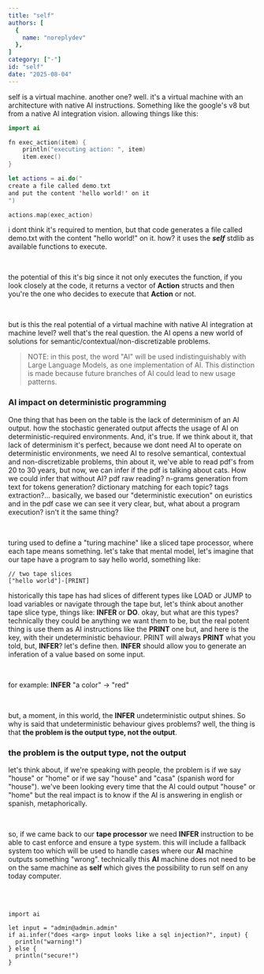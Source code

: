 ```yaml
---
title: "self"
authors: [
  {
    name: "noreplydev"
  }, 
]
category: ["-"]
id: "self"
date: "2025-08-04"
---
```


self is a virtual machine. another one? well. it's a virtual machine with an 
architecture with native AI instructions. Something like the google's v8 but
from a native AI integration vision. allowing things like this: 

```swift
import ai

fn exec_action(item) {
    println("executing action: ", item)
    item.exec()
}

let actions = ai.do("
create a file called demo.txt 
and put the content 'hello world!' on it
")

actions.map(exec_action)
```
i dont think it's required to mention, but that code generates a file called demo.txt
with the content "hello world!" on it. how? it uses the *__self__* stdlib as available functions
to execute. 

<br/>

the potential of this it's big since it not only executes the function, if you look closely at the
code, it returns a vector of __Action__ structs and then you're the one who decides to execute that __Action__ or not.

<br/>

but is this the real potential of a virtual machine with native AI integration at machine level? well that's the real
question. the AI opens a new world of solutions for semantic/contextual/non-discretizable problems. 

> NOTE: in this post, the word "AI" will be used indistinguishably with Large Language Models, as one implementation of AI. This distinction is made because future branches of AI could lead to new usage patterns.

### AI impact on deterministic programming
One thing that has been on the table is the lack of determinism of an AI output. how the stochastic generated output affects the usage of AI 
on deterministic-required environments. And, it's true. If we think about it, that lack of determinism it's perfect, because we dont need AI
to operate on deterministic environments, we need AI to resolve semantical, contextual and non-discretizable problems, thin about it, we've
able to read pdf's from 20 to 30 years, but now, we can infer if the pdf is talking about cats. How we could infer that without AI? pdf raw 
reading? n-grams generation from text for tokens generation? dictionary matching for each topic? tags extraction?... basically, we based our
"deterministic execution" on euristics and in the pdf case we can see it very clear, but, what about a program execution? isn't it the same thing?

<br/>

turing used to define a "turing machine" like a sliced tape processor, where each tape means something. let's take that mental model, let's imagine
that our tape have a program to say hello world, something like: 

```
// two tape slices
["hello world"]-[PRINT]
```

historically this tape has had slices of different types like LOAD or JUMP to load variables or navigate through the tape but, let's think about
another tape slice type, things like: __INFER__ or __DO__. okay, but what are this types? technically they could be anything we want them to be,
but the real potent thing is use them as AI instructions like the __PRINT__ one but, and here is the key, with their undeterministic behaviour. 
PRINT will always __PRINT__ what you told, but, __INFER__? let's define then. __INFER__ should allow you to generate an inferation of a value based
on some input. 

<br/>

for example: __INFER__ "a color" -> "red"

<br/>

but, a moment, in this world, the __INFER__ undeterministic output shines. So why is said that undeterministic behaviour gives problems? well, the 
thing is that __the problem is the output type, not the output__.


### the problem is the output type, not the output
let's think about, if we're speaking with people, the problem is if we say "house" or "home" or if we say "house" and "casa" (spanish word for "house").
we've been looking every time that the AI could output "house" or "home" but the real impact is to know if the AI is answering in english or spanish, metaphorically.

<br/>

so, if we came back to our __tape processor__ we need __INFER__ instruction to be able to cast enforce and ensure a type system. this will include a fallback system too
which will be used to handle cases where our __AI__ machine outputs something "wrong". technically this __AI__ machine does not need to be on the same machine as __self__
which gives the possibility to run self on any today computer.


<br/>
<br/>

```
import ai

let input = "admin@admin.admin"
if ai.infer("does <arg> input looks like a sql injection?", input) {
  println("warning!")
} else {
  println("secure!")
}
```


